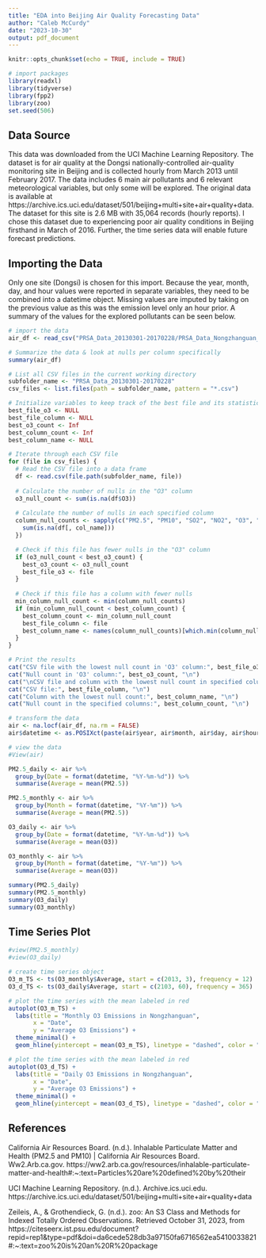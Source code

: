 ```yaml
---
title: "EDA into Beijing Air Quality Forecasting Data"
author: "Caleb McCurdy"
date: "2023-10-30"
output: pdf_document
---
```


```r
knitr::opts_chunk$set(echo = TRUE, include = TRUE)
```

```r
# import packages
library(readxl)
library(tidyverse)
library(fpp2)
library(zoo)
set.seed(506)
```

## Data Source

This data was downloaded from the UCI Machine Learning Repository. The dataset is for air quality at the Dongsi nationally-controlled air-quality monitoring site in Beijing and is collected hourly from March 2013 until February 2017. The data includes 6 main air pollutants and 6 relevant meteorological variables, but only some will be explored. The original data is available at https://archive.ics.uci.edu/dataset/501/beijing+multi+site+air+quality+data. The dataset for this site is 2.6 MB with 35,064 records (hourly reports). I chose this dataset due to experiencing poor air quality conditions in Beijing firsthand in March of 2016. Further, the time series data will enable future forecast predictions.


## Importing the Data

Only one site (Dongsi) is chosen for this import. Because the year, month, day, and hour values were reported in separate variables, they need to be combined into a datetime object. Missing values are imputed by taking on the previous value as this was the emission level only an hour prior. A summary of the values for the explored pollutants can be seen below.

```r
# import the data
air_df <- read_csv("PRSA_Data_20130301-20170228/PRSA_Data_Nongzhanguan_20130301-20170228.csv")

# Summarize the data & look at nulls per column specifically
summary(air_df)
```

```r
# List all CSV files in the current working directory
subfolder_name <- "PRSA_Data_20130301-20170228"
csv_files <- list.files(path = subfolder_name, pattern = "*.csv")

# Initialize variables to keep track of the best file and its statistics
best_file_o3 <- NULL
best_file_column <- NULL
best_o3_count <- Inf
best_column_count <- Inf
best_column_name <- NULL

# Iterate through each CSV file
for (file in csv_files) {
  # Read the CSV file into a data frame
  df <- read.csv(file.path(subfolder_name, file))
  
  # Calculate the number of nulls in the "O3" column
  o3_null_count <- sum(is.na(df$O3))
  
  # Calculate the number of nulls in each specified column
  column_null_counts <- sapply(c("PM2.5", "PM10", "SO2", "NO2", "O3", "CO"), function(col_name) {
    sum(is.na(df[, col_name]))
  })

  # Check if this file has fewer nulls in the "O3" column
  if (o3_null_count < best_o3_count) {
    best_o3_count <- o3_null_count
    best_file_o3 <- file
  }
  
  # Check if this file has a column with fewer nulls
  min_column_null_count <- min(column_null_counts)
  if (min_column_null_count < best_column_count) {
    best_column_count <- min_column_null_count
    best_file_column <- file
    best_column_name <- names(column_null_counts)[which.min(column_null_counts)]
  }
}

# Print the results
cat("CSV file with the lowest null count in 'O3' column:", best_file_o3, "\n")
cat("Null count in 'O3' column:", best_o3_count, "\n")
cat("\nCSV file and column with the lowest null count in specified columns:\n")
cat("CSV file:", best_file_column, "\n")
cat("Column with the lowest null count:", best_column_name, "\n")
cat("Null count in the specified columns:", best_column_count, "\n")
```


```r
# transform the data
air <- na.locf(air_df, na.rm = FALSE)
air$datetime <- as.POSIXct(paste(air$year, air$month, air$day, air$hour, sep="-"), format="%Y-%m-%d-%H")

# view the data
#View(air)
```

```r
PM2.5_daily <- air %>%
  group_by(Date = format(datetime, "%Y-%m-%d")) %>%
  summarise(Average = mean(PM2.5))

PM2.5_monthly <- air %>%
  group_by(Month = format(datetime, "%Y-%m")) %>%
  summarise(Average = mean(PM2.5))

O3_daily <- air %>%
  group_by(Date = format(datetime, "%Y-%m-%d")) %>%
  summarise(Average = mean(O3))

O3_monthly <- air %>%
  group_by(Month = format(datetime, "%Y-%m")) %>%
  summarise(Average = mean(O3))

summary(PM2.5_daily)
summary(PM2.5_monthly)
summary(O3_daily)
summary(O3_monthly)
```


## Time Series Plot

```r
#view(PM2.5_monthly)
#view(O3_daily)
```


```r
# create time series object
O3_m_TS <- ts(O3_monthly$Average, start = c(2013, 3), frequency = 12)
O3_d_TS <- ts(O3_daily$Average, start = c(2103, 60), frequency = 365)

# plot the time series with the mean labeled in red
autoplot(O3_m_TS) +
  labs(title = "Monthly O3 Emissions in Nongzhanguan",
       x = "Date",
       y = "Average O3 Emissions") +
  theme_minimal() +
  geom_hline(yintercept = mean(O3_m_TS), linetype = "dashed", color = "red")

# plot the time series with the mean labeled in red
autoplot(O3_d_TS) +
  labs(title = "Daily O3 Emissions in Nongzhanguan",
       x = "Date",
       y = "Average O3 Emissions") +
  theme_minimal() +
  geom_hline(yintercept = mean(O3_d_TS), linetype = "dashed", color = "red")
```


## References

California Air Resources Board. (n.d.). Inhalable Particulate Matter and Health (PM2.5 and PM10) | California Air Resources Board. Ww2.Arb.ca.gov. https://ww2.arb.ca.gov/resources/inhalable-particulate-matter-and-health#:~:text=Particles%20are%20defined%20by%20their

UCI Machine Learning Repository. (n.d.). Archive.ics.uci.edu. https://archive.ics.uci.edu/dataset/501/beijing+multi+site+air+quality+data

Zeileis, A., & Grothendieck, G. (n.d.). zoo: An S3 Class and Methods for Indexed Totally Ordered Observations. Retrieved October 31, 2023, from https://citeseerx.ist.psu.edu/document?repid=rep1&type=pdf&doi=da6cede528db3a97150fa6716562ea5410033821#:~:text=zoo%20is%20an%20R%20package

